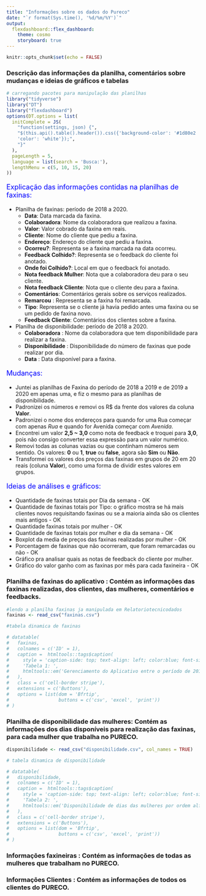 ```yaml
---
title: "Informações sobre os dados do Pureco"
date: "`r format(Sys.time(), '%d/%m/%Y')`"
output: 
  flexdashboard::flex_dashboard:
    theme: cosmo
    storyboard: true
---
```


<!--argumento para deixar a página mais centralizada-->
<style>
body {
    position: center;
    left: 0px;}
</style>

```r
knitr::opts_chunk$set(echo = FALSE)
```

### Descrição das informações da planilha, comentários sobre mudanças e ideias de gráficos e tabelas 

```r
# carregando pacotes para manipulação das planilhas
library("tidyverse")
library("DT")
library("flexdashboard")
options(DT.options = list(
  initComplete = JS(
    "function(settings, json) {",
    "$(this.api().table().header()).css({'background-color': '#1d80e2  ',
    'color': 'white'});",
    "}"
  ),
  pageLength = 5,
  language = list(search = 'Busca:'),
  lengthMenu = c(5, 10, 15, 20)
))

```

<p style="font-size:18px;color: blue;"> Explicação das informações contidas na planilhas de faxinas: </p>

- Planilha de faxinas: período de 2018 a 2020. 
  - | **Data**: Data marcada da faxina.
  - | **Colaboradora**: Nome da colaboradora que realizou a faxina.
  - | **Valor**: Valor cobrado da faxina em reais.
  - | **Cliente**: Nome do cliente que pediu a faxina.
  - | **Endereço**: Endereço do cliente que pediu a faxina.
  - | **Ocorreu?**: Representa se a faxina marcada na data ocorreu. 
  - | **Feedback Colhido?**: Representa se o feedback do cliente foi anotado.
  - | **Onde foi Colhido?**: Local em que o feedback foi anotado. 
  - | **Nota feedback Mulher**: Nota que a colaboradora deu para o seu cliente. 
  - | **Nota feedback Cliente**: Nota que o cliente deu para a faxina.
  - | **Comentários**: Comentários gerais sobre os serviços realizados.
  - | **Remarcou** : Representa se a faxina foi remarcada. 
  - | **Tipo**: Representa se o cliente já havia pedido antes uma faxina ou se um pedido de
 faxina novo.
  - | **Feedback Cliente**: Comentários dos clientes sobre a faxina.

 
- Planilha de disponibilidade: período de 2018 a 2020.
  - | **Colaboradora** : Nome da colaboradora que tem disponibilidade para realizar a faxina.
  - | **Disponibilidade** : Disponibilidade do número de faxinas que pode realizar por dia. 
  - | **Data** : Data disponível para a faxina. 

<p style="font-size:18px;color: blue;">Mudanças: </p>

- | Juntei as planilhas de Faxina do período de 2018 a 2019 e de 2019 a 2020 em apenas uma, e fiz o mesmo para as planilhas de disponibilidade.
- | Padronizei os números e removi os R$ da frente dos valores da coluna **Valor**.
- | Padronizei o nome dos endereços para quando for uma Rua começar com apenas *Rua* e quando for Avenida começar com *Avenida*.
- | Encontrei um valor **2,5 ~ 3,0** como nota de feedback e troquei para **3,0**, pois não consigo converter essa expressão para um valor numérico. 
- | Removi todas as colunas vazias ou que continham números sem sentido. Os valores: **0** ou **1**, **true** ou **false**, agora são **Sim** ou **Não**.
- | Transformei os valores dos preços das faxinas em grupos de 20 em 20 reais (coluna **Valor**), como uma forma de dividir estes valores em grupos.

<p style="font-size:18px;color: blue;">Ideias de análises e gráficos: </p>   

- | Quantidade de faxinas totais por Dia da semana - OK 
- | Quantidade de faxinas totais por Tipo: o gráfico mostra se há mais clientes novos requisitando faxinas ou se a maioria ainda são os clientes mais antigos - OK 
- | Quantidade faxinas totais por mulher - OK
- | Quantidade de faxinas totais por mulher e dia da semana - OK
- | Boxplot da media de preços das faxinas realizadas por mulher - OK
<!-- - | Mapas, acrescentar latitude e longitude de acordo com os endereços (*ver pacote rselenion*) -->
- | Porcentagem de faxinas que não ocorreram, que foram remarcadas ou não - OK
- | Gráfico pra analisar quais as notas de feedback do cliente por mulher.
- | Gráfico do valor ganho com as faxinas por mês para cada faxineira - OK
<!-- - | Análise dos comentários positivos. (*ver se e possível*) -->

<!-- #### Planilha de dados das faxinas do Pureco de 2018 a 2019 -->

### Planilha de faxinas do aplicativo :  Contém as informações das faxinas realizadas, dos clientes, das mulheres, comentários e feedbacks. 

```r
#lendo a planilha faxinas ja manipulada em Relatoriotecnicodados
faxinas <- read_csv("faxinas.csv")

```

```r

#tabela dinamica de faxinas

# datatable(
#   faxinas,
#   colnames = c('ID' = 1),
#   caption =  htmltools::tags$caption(
#     style = 'caption-side: top; text-align: left; color:blue; font-size: 16px',
#     'Tabela 1: ',
#     htmltools::em('Gerenciamento do Aplicativo entre o período de 2018 a 2020.',)
#   ),
#   class = c('cell-border stripe'),
#   extensions = c('Buttons'),
#   options = list(dom = 'Bfrtip',
#                  buttons = c('csv', 'excel', 'print'))
# )

```

### Planilha de disponibilidade das mulheres: Contém as informações dos dias disponíveis para realização das faxinas, para cada mulher que trabalha no PURECO. 

<!-- Juntei a planilha de disponibilidade da Marília com a de calendário de dias disponíveis de 2019/2020. Esse passo tive que fazer a mão já que o R não reconheceu o formato da planilha.  -->

```r

disponibilidade <- read_csv("disponibilidade.csv", col_names = TRUE)

```

```r
# tabela dinamica de disponibilidade

# datatable(
#   disponibilidade,
#   colnames = c('ID' = 1),
#   caption =  htmltools::tags$caption(
#     style = 'caption-side: top; text-align: left; color:blue; font-size: 16px',
#     'Tabela 2: ',
#     htmltools::em('Disponibilidade de dias das mulheres por ordem alfabética', )
#   ),
#   class = c('cell-border stripe'),
#   extensions = c('Buttons'),
#   options = list(dom = 'Bfrtip',
#                  buttons = c('csv', 'excel', 'print'))
# )

```

### Informações faxineiras : Contém as informações de todas as mulheres que trabalham no PURECO. 


### Informações Clientes : Contém as informações de todos os clientes do PURECO. 

